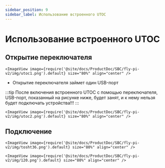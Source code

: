 ```yaml
---
sidebar_position: 9
sidebar_label: Использование встроенного UTOC
---
```



# Использование встроенного UTOC

## Открытие переключателя

    <ImageView image={require('@site/docs/ProductDoc/SBC/fly-pi-v2/img/utoc1.png').default} size="80%" align="center" />

* Открытие переключателя займет один USB-порт

:::tip
После включения встроенного UTOC с помощью переключателя, USB-порт, показанный на рисунке ниже, будет занят, и к нему нельзя будет подключать устройства!!!
:::

    <ImageView image={require('@site/docs/ProductDoc/SBC/fly-pi-v2/img/utoc2.png').default} size="80%" align="center" />

## Подключение

    <ImageView image={require('@site/docs/ProductDoc/SBC/fly-pi-v2/img/tosht36.png').default} size="80%" align="center" />

    <ImageView image={require('@site/docs/ProductDoc/SBC/fly-pi-v2/img/120.png').default} size="80%" align="center" />